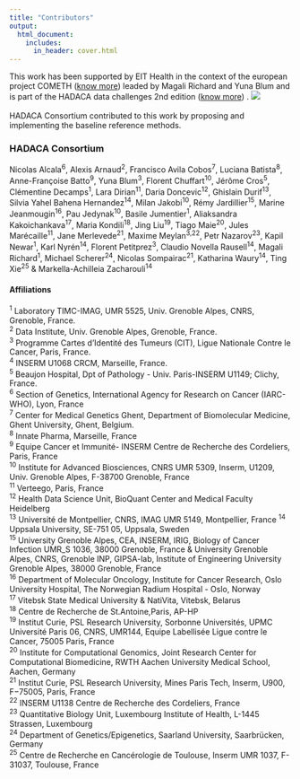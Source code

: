 ```yaml
---
title: "Contributors"
output:
  html_document:
    includes:
      in_header: cover.html
---
```



This work has been supported by EIT Health in the context of the european project COMETH ([know more](https://cancer-heterogeneity.github.io/cometh.html)) leaded by Magali Richard and Yuna Blum and is part of the HADACA data challenges 2nd edition ([know more](https://cancer-heterogeneity.github.io/data_challenge_2019.html)) . 
![](pictures/fundings2.png)
<br>
<br>
HADACA Consortium contributed to this work by proposing and implementing the baseline reference methods.



### HADACA Consortium
Nicolas Alcala<sup>6</sup>, Alexis Arnaud<sup>2</sup>, Francisco Avila Cobos<sup>7</sup>, Luciana Batista<sup>8</sup>, Anne-Françoise Batto<sup>9</sup>, Yuna Blum<sup>3</sup>, Florent Chuffart<sup>10</sup>, Jérôme Cros<sup>5</sup>, Clémentine Decamps<sup>1</sup>, Lara Dirian<sup>11</sup>, Daria Doncevic<sup>12</sup>, Ghislain Durif<sup>13</sup>, Silvia Yahel Bahena Hernandez<sup>14</sup>, Milan Jakobi<sup>10</sup>, Rémy Jardillier<sup>15</sup>, Marine Jeanmougin<sup>16</sup>, Pau Jedynak<sup>10</sup>, Basile Jumentier<sup>1</sup>, Aliaksandra Kakoichankava<sup>17</sup>, Maria Kondili<sup>18</sup>, Jing Liu<sup>19</sup>, Tiago Maie<sup>20</sup>, Jules Marécaille<sup>11</sup>, Jane Merlevede<sup>21</sup>, Maxime Meylan<sup>3,22</sup>, Petr Nazarov<sup>23</sup>, Kapil Newar<sup>1</sup>, Karl Nyrén<sup>14</sup>, Florent Petitprez<sup>3</sup>, Claudio Novella Rausell<sup>14</sup>, Magali Richard<sup>1</sup>, Michael Scherer<sup>24</sup>, Nicolas Sompairac<sup>21</sup>, Katharina Waury<sup>14</sup>, Ting Xie<sup>25</sup> & Markella-Achilleia Zacharouli<sup>14</sup>

#### Affiliations 

<sup>1</sup> Laboratory TIMC-IMAG, UMR 5525, Univ. Grenoble Alpes, CNRS, Grenoble, France.  
<sup>2</sup> Data Institute, Univ. Grenoble Alpes, Grenoble,
France.  
<sup>3</sup> Programme Cartes d’Identité des Tumeurs (CIT), Ligue Nationale Contre le Cancer, Paris, France.  
<sup>4</sup> INSERM U1068 CRCM, Marseille, France.   
<sup>5</sup> Beaujon Hospital, Dpt of Pathology - Univ. Paris-INSERM U1149; Clichy, France.  
<sup>6</sup> Section of Genetics, International Agency for Research on Cancer (IARC-WHO), Lyon, France  
<sup>7</sup> Center  for  Medical  Genetics  Ghent,  Department  of  Biomolecular  Medicine,  Ghent University,  Ghent,  Belgium.  
<sup>8</sup> Innate Pharma, Marseille, France  
<sup>9</sup> Equipe Cancer et Immunité- INSERM Centre de Recherche des Cordeliers, Paris, France  
<sup>10</sup> Institute for Advanced Biosciences, CNRS UMR 5309, Inserm, U1209, Univ. Grenoble Alpes, F-38700 Grenoble, France  
<sup>11</sup> Verteego, Paris, France  
<sup>12</sup> Health Data Science Unit, BioQuant Center and Medical Faculty Heidelberg  
<sup>13</sup> Université de Montpellier, CNRS, IMAG UMR 5149, Montpellier, France
<sup>14</sup> Uppsala University, SE-751 05, Uppsala, Sweden  
<sup>15</sup> University Grenoble Alpes, CEA, INSERM, IRIG, Biology of Cancer Infection UMR_S 1036, 38000 Grenoble, France & University Grenoble Alpes, CNRS, Grenoble INP, GIPSA-lab, Institute of Engineering University Grenoble Alpes, 38000 Grenoble, France  
<sup>16</sup> Department of Molecular Oncology, Institute for Cancer Research, Oslo University Hospital, The Norwegian Radium Hospital - Oslo, Norway  
<sup>17</sup> Vitebsk State Medical University & NatiVita, Vitebsk, Belarus  
<sup>18</sup> Centre de Recherche de St.Antoine,Paris, AP-HP  
<sup>19</sup> Institut Curie, PSL Research University, Sorbonne Universités, UPMC Université Paris 06, CNRS, UMR144, Equipe Labellisée Ligue contre le Cancer, 75005 Paris, France  
<sup>20</sup> Institute for Computational Genomics, Joint Research Center for Computational Biomedicine, RWTH Aachen University Medical School, Aachen, Germany  
<sup>21</sup> Institut Curie, PSL Research University, Mines Paris Tech, Inserm, U900, F−75005, Paris, France  
<sup>22</sup> INSERM U1138 Centre de Recherche des Cordeliers, France  
<sup>23</sup> Quantitative Biology Unit, Luxembourg Institute of Health, L-1445 Strassen, Luxembourg  
<sup>24</sup> Department of Genetics/Epigenetics, Saarland University, Saarbrücken, Germany  
<sup>25</sup> Centre de Recherche en Cancérologie de Toulouse, Inserm  UMR  1037, F-31037, Toulouse, France  


